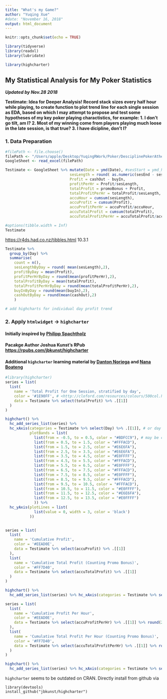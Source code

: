 ```yaml
---
title: "What's my Game?"
author: "Yuqing Xue"
#date: "November 16, 2018"
output: html_document
---
```


```r
knitr::opts_chunk$set(echo = TRUE)
```

```r
library(tidyverse)
library(readxl)
library(lubridate)

library(highcharter)
```

## My Statistical Analysis for My Poker Statistics

 __*Updated by Nov.28 2018*__
 
__Testimate:  Idea for Deeper Analysis! Record stack sizes every half hour while playing, to create function to plot trend line for each single session as EDA, based on which I may attempt to propose and test some hypotheses of my key poker playing charactistics, for example: 1. I don't go tilt, am I? 2. Most of my winning come from players playing much loose in the late session, is that true? 3. I have dicipline, don't I?__

### 1. Data Preparation

```r
#filePath <- file.choose()
filePath <- "/Users/apple/Desktop/YuqingRWork/Poker/DesciplinePokerAtheletes.xlsx"
GoogleSheet <- read_excel(filePath)

Testimate <- GoogleSheet %>% mutate(Date = ymd(Date), #sesStart = ymd_hms(sesStart), sesEnd = ymd_hms(sesEnd),
                             sesLength = round( as.numeric(sesEnd - sesStart), 2), #directly make substraction between times
                             Profit = cashOut - buyIn, 
                             profitPerHr = Profit/sesLength,
                             totalProfit = promoBonus + Profit,
                             totalProfitPerHr = totalProfit/sesLength, 
                             accuHour = cumsum(sesLength),
                             accuProfit = cumsum(Profit), 
                             accuProfitPerHr = accuProfit/accuHour,
                             accuTotalProfit = cumsum(totalProfit),
                             accuTotalProfitPerHr = accuTotalProfit/accuHour); 

#options(tibble.width = Inf)  
Testimate

```

 <https://r4ds.had.co.nz/tibbles.html> 10.3.1



```r
Testimate %>% 
  group_by(Day) %>%
  summarise(
    count = n(),
    sesLengthByDay = round( mean(sesLength),2),
    profitByDay = mean(Profit),
    profitPerHrByDay = round(mean(profitPerHr),2),
    totalProfitByDay = mean(totalProfit),
    totalProfitPerHrByDay = round(mean(totalProfitPerHr),2),
    buyInByDay = round(mean(buyIn),2),
    cashOutByDay = round(mean(cashOut),2)
    )

# add highcharts for individual day profit trend

```



### 2. Apply `htmlwidget` -> `highcharter`

#### Initially inspired by [Philipp Spachtholz](https://www.kaggle.com/philippsp/interactive-dashboards-in-r)

#### Pacakge Author Joshua Kunst's RPub <https://rpubs.com/jbkunst/highcharter>

#### Additional `highcharter` learning material by [Danton Noriega](https://dantonnoriega.github.io/ultinomics.org/post/2017-04-05-highcharter-explainer.html) and [Nana Boateng](https://rstudio-pubs-static.s3.amazonaws.com/304105_70f2ad540827454e934117e3d90f6c1a.html)


```r
#library(highcharter)
series = list(
  list(
    name = 'Total Profit for One Session, stratified by day',
    color = '#1E90FF', # <http://cloford.com/resources/colours/500col.htm>
    data = Testimate %>% select(totalProfit) %>% .[[1]]
  )
)

highchart() %>%
  hc_add_series_list(series) %>% 
  hc_xAxis(categories = Testimate %>% select(Day) %>% .[[1]], # or day
           plotBands = list(
             list(from = -0.5, to = 0.5, color = "#BDFCC9"), # may be colored by day 
             list(from = 0.5, to = 1.5, color = "#FFFACD"),
             list(from = 1.5, to = 2.5, color = "#E6E6FA"),
             list(from = 2.5, to = 3.5, color = "#E6E6FA"),
             list(from = 3.5, to = 4.5, color = "#E0FFFF"),
             list(from = 4.5, to = 5.5, color = "#FFFACD"),
             list(from = 5.5, to = 6.5, color = "#E0FFFF"),
             list(from = 6.5, to = 7.5, color = "#FFFACD"),
             list(from = 7.5, to = 8.5, color = "#E0FFFF"),
             list(from = 8.5, to = 9.5, color = "#FFFACD"),
             list(from = 9.5, to = 10.5, color = "#FFFACD"),
             list(from = 10.5, to = 11.5, color = "#E0FFFF"),
             list(from = 11.5, to = 12.5, color = "#E6E6FA"),
             list(from = 12.5, to = 13.5, color = "#E0FFFF")
             )) %>%
  hc_yAxis(plotLines = list(
             list(value = 0, width = 3, color = 'black')
           ))
    
```

```r
series = list(
  list(
    name = 'Cumulative Profit',
    color = '#EEAD0E', 
    data = Testimate %>% select(accuProfit) %>% .[[1]]
  ),
  list(
    name = 'Cumulative Total Profit (Counting Promo Bonus)',
    color = '#FF7D40', 
    data = Testimate %>% select(accuTotalProfit) %>% .[[1]]
  )
)

highchart() %>%
  hc_add_series_list(series) %>% hc_xAxis(categories = Testimate %>% select(Day) %>% .[[1]])
```


```r
series = list(
  list(
    name = 'Cumulative Profit Per Hour',
    color = '#EEAD0E',
    data = Testimate %>% select(accuProfitPerHr) %>% .[[1]] %>% round(2) 
  ),
  list(
    name = 'Cumulative Total Profit Per Hour (Counting Promo Bonus)',
    color = '#FF7D40',
    data = Testimate %>% select(accuTotalProfitPerHr) %>% .[[1]] %>% round(2)
  )
)

highchart() %>%
  hc_add_series_list(series) %>% hc_xAxis(categories = Testimate %>% select(Day) %>% .[[1]])
```




`highcharter` seems to be outdated on CRAN. Directly install from github via

```
library(devtools)
install_github("jbkunst/highcharter")
```

